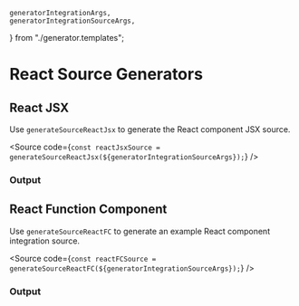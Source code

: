     generatorIntegrationArgs,
    generatorIntegrationSourceArgs,
} from "./generator.templates";

<Meta title="Code Generators/React" />

# React Source Generators

## React JSX

Use `generateSourceReactJsx` to generate the React component JSX source.

<Source
    code={`
const reactJsxSource = generateSourceReactJsx(${generatorIntegrationSourceArgs});
`}
/>

### Output

<Source
    dark
    language="jsx"
    code={generateSourceReactJsx(generatorIntegrationArgs)}
/>

## React Function Component

Use `generateSourceReactFC` to generate an example React component integration source.

<Source
    code={`
const reactFCSource = generateSourceReactFC(${generatorIntegrationSourceArgs});
`}
/>

### Output

<Source
    dark
    language="jsx"
    code={generateSourceReactFC(generatorIntegrationArgs)}
/>
